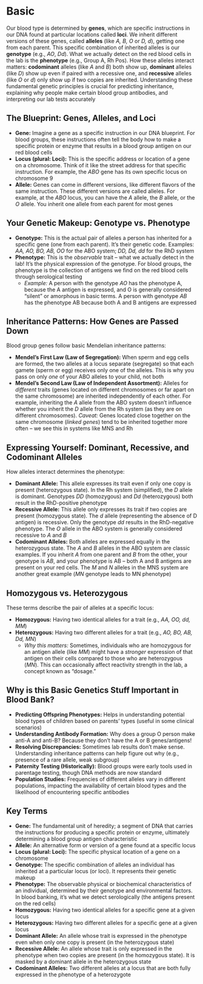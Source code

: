 # Basic {-}

Our blood type is determined by **genes**, which are specific instructions in our DNA found at particular locations called **loci**. We inherit different versions of these genes, called **alleles** (like *A, B, O* or *D, d*), getting one from each parent. This specific combination of inherited alleles is our **genotype** (e.g., *AO*, *Dd*). What we actually detect on the red blood cells in the lab is the **phenotype** (e.g., Group A, Rh Pos). How these alleles interact matters: **codominant** alleles (like *A* and *B*) both show up, **dominant** alleles (like *D*) show up even if paired with a recessive one, and **recessive** alleles (like *O* or *d*) only show up if two copies are inherited. Understanding these fundamental genetic principles is crucial for predicting inheritance, explaining why people make certain blood group antibodies, and interpreting our lab tests accurately

##  **The Blueprint: Genes, Alleles, and Loci** {-}

*   **Gene:** Imagine a gene as a specific instruction in our DNA blueprint. For blood groups, these instructions often tell the body how to make a specific protein or enzyme that results in a blood group antigen on our red blood cells
*   **Locus (plural: Loci):** This is the specific address or location of a gene on a chromosome. Think of it like the street address for that specific instruction. For example, the *ABO* gene has its own specific locus on chromosome 9
*   **Allele:** Genes can come in different versions, like different flavors of the same instruction. These different versions are called alleles. For example, at the *ABO* locus, you can have the *A* allele, the *B* allele, or the *O* allele. You inherit one allele from each parent for most genes

##  **Your Genetic Makeup: Genotype vs. Phenotype** {-}

*   **Genotype:** This is the actual pair of alleles a person has inherited for a specific gene (one from each parent). It's their genetic code. Examples: *AA, AO, BO, AB, OO* for the ABO system; *DD, Dd, dd* for the RhD system
*   **Phenotype:** This is the *observable* trait – what we actually detect in the lab! It's the physical expression of the genotype. For blood groups, the phenotype is the collection of antigens we find on the red blood cells through serological testing
    *   *Example:* A person with the genotype *AO* has the phenotype A, because the A antigen is expressed, and O is generally considered "silent" or amorphous in basic terms. A person with genotype *AB* has the phenotype AB because both A and B antigens are expressed

##  **Inheritance Patterns: How Genes are Passed Down** {-}

Blood group genes follow basic Mendelian inheritance patterns:

*   **Mendel's First Law (Law of Segregation):** When sperm and egg cells are formed, the two alleles at a locus separate (segregate) so that each gamete (sperm or egg) receives only one of the alleles. This is why you pass on only *one* of your ABO alleles to your child, not both
*   **Mendel's Second Law (Law of Independent Assortment):** Alleles for *different* traits (genes located on different chromosomes or far apart on the same chromosome) are inherited independently of each other. For example, inheriting the *A* allele from the ABO system doesn't influence whether you inherit the *D* allele from the Rh system (as they are on different chromosomes). *Caveat:* Genes located close together on the same chromosome (*linked genes*) tend to be inherited together more often – we see this in systems like MNS and Rh

##  **Expressing Yourself: Dominant, Recessive, and Codominant Alleles** {-}

How alleles interact determines the phenotype:

*   **Dominant Allele:** This allele expresses its trait even if only one copy is present (heterozygous state). In the Rh system (simplified), the *D* allele is dominant. Genotypes *DD* (homozygous) and *Dd* (heterozygous) both result in the RhD-positive phenotype
*   **Recessive Allele:** This allele only expresses its trait if two copies are present (homozygous state). The *d* allele (representing the absence of D antigen) is recessive. Only the genotype *dd* results in the RhD-negative phenotype. The *O* allele in the ABO system is generally considered recessive to *A* and *B*
*   **Codominant Alleles:** Both alleles are expressed equally in the heterozygous state. The *A* and *B* alleles in the ABO system are classic examples. If you inherit *A* from one parent and *B* from the other, your genotype is *AB*, and your phenotype is AB – both A and B antigens are present on your red cells. The *M* and *N* alleles in the MNS system are another great example (*MN* genotype leads to MN phenotype)

##  **Homozygous vs. Heterozygous** {-}

These terms describe the pair of alleles at a specific locus:

*   **Homozygous:** Having two identical alleles for a trait (e.g., *AA, OO, dd, MM*)
*   **Heterozygous:** Having two different alleles for a trait (e.g., *AO, BO, AB, Dd, MN*)
    *   *Why this matters:* Sometimes, individuals who are homozygous for an antigen allele (like *MM*) might have a *stronger* expression of that antigen on their cells compared to those who are heterozygous (*MN*). This can occasionally affect reactivity strength in the lab, a concept known as "dosage."

##  **Why is this Basic Genetics Stuff Important in Blood Bank?** {-}

*   **Predicting Offspring Phenotypes:** Helps in understanding potential blood types of children based on parents' types (useful in some clinical scenarios)
*   **Understanding Antibody Formation:** Why does a group O person make anti-A and anti-B? Because they don't have the A or B genes/antigens!
*   **Resolving Discrepancies:** Sometimes lab results don't make sense. Understanding inheritance patterns can help figure out why (e.g., presence of a rare allele, weak subgroup)
*   **Paternity Testing (Historically):** Blood groups were early tools used in parentage testing, though DNA methods are now standard
*   **Population Studies:** Frequencies of different alleles vary in different populations, impacting the availability of certain blood types and the likelihood of encountering specific antibodies

##  **Key Terms** {-}

*  **Gene:** The fundamental unit of heredity; a segment of DNA that carries the instructions for producing a specific protein or enzyme, ultimately determining a blood group antigen characteristic
*  **Allele:** An alternative form or version of a gene found at a specific locus
*  **Locus (plural: Loci):** The specific physical location of a gene on a chromosome
*  **Genotype:** The specific combination of alleles an individual has inherited at a particular locus (or loci). It represents their genetic makeup
*  **Phenotype:** The observable physical or biochemical characteristics of an individual, determined by their genotype and environmental factors. In blood banking, it's what we detect serologically (the antigens present on the red cells)
*  **Homozygous:** Having two identical alleles for a specific gene at a given locus
*  **Heterozygous:** Having two different alleles for a specific gene at a given locus
*  **Dominant Allele:** An allele whose trait is expressed in the phenotype even when only one copy is present (in the heterozygous state)
*  **Recessive Allele:** An allele whose trait is only expressed in the phenotype when two copies are present (in the homozygous state). It is masked by a dominant allele in the heterozygous state
*  **Codominant Alleles:** Two different alleles at a locus that are both fully expressed in the phenotype of a heterozygote
